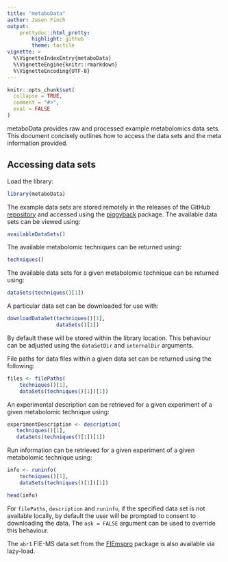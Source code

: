 ```yaml
---
title: "metaboData"
author: Jasen Finch
output: 
    prettydoc::html_pretty:
        highlight: github
        theme: tactile
vignette: >
  %\VignetteIndexEntry{metaboData}
  %\VignetteEngine{knitr::rmarkdown}
  %\VignetteEncoding{UTF-8}
---
```


```r
knitr::opts_chunk$set(
  collapse = TRUE,
  comment = "#>",
  eval = FALSE
)
```

metaboData provides raw and processed example metabolomics data sets.
This document concisely outlines how to access the data sets and the meta information provided. 

## Accessing data sets

Load the library:

```r
library(metaboData)
```

The example data sets are stored remotely in the releases of the GitHub [repository](https://github.com/aberHRML/metaboData/releases) and accessed using the [piggyback](https://docs.ropensci.org/piggyback/) package.
The available data sets can be viewed using:

```r
availableDataSets()
```

The available metabolomic techniques can be returned using:

```r
techniques()
```

The available data sets for a given metabolomic technique can be returned using:

```r
dataSets(techniques()[1])
```

A particular data set can be downloaded for use with:

```r
downloadDataSet(techniques()[1],
                dataSets()[1])
```

By default these will be stored within the library location.
This behaviour can be adjusted using the `dataSetDir` and `internalDir` arguments.

File paths for data files within a given data set can be returned using the following:

```r
files <- filePaths(
    techniques()[1],
    dataSets(techniques()[1])[1])
```

An experimental description can be retrieved for a given experiment of a given metabolomic technique using:

```r
experimentDescription <- description(
   techniques()[1],
   dataSets(techniques()[1])[1])
```

Run information can be retrieved for a given experiment of a given metabolomic technique using:

```r
info <- runinfo(
    techniques()[1],
    dataSets(techniques()[1])[1])

head(info)
```

For `filePaths`, `description` and `runinfo`, if the specified data set is not available locally, by default the user will be prompted to consent to downloading the data.
The `ask = FALSE` argument can be used to override this behaviour. 

The `abr1` FIE-MS data set from the [FIEmspro](https://github.com/aberHRML/FIEmspro) package is also available via lazy-load. 